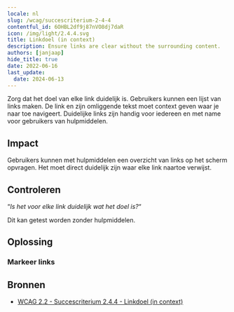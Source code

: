 ```yaml
---
locale: nl
slug: /wcag/succescriterium-2-4-4
contentful_id: 6OHBL2df9j87nVO8dj7daR
icon: /img/light/2.4.4.svg
title: Linkdoel (in context)
description: Ensure links are clear without the surrounding content.
authors: [janjaap]
hide_title: true
date: 2022-06-16
last_update:
  date: 2024-06-13
---
```


<Hero
  title="Linkdoel (in context)"
  image="/img/light/2.4.4.svg"
  alt="WCAG 2.4.4 icon"
  prefix="Succescriterium 2.4.4"
  suffix="Niveau A"
/>

Zorg dat het doel van elke link duidelijk is. Gebruikers kunnen een lijst van links maken. De link en zijn omliggende tekst moet context geven waar je naar toe navigeert. Duidelijke links zijn handig voor iedereen en met name voor gebruikers van hulpmiddelen.

## Impact

Gebruikers kunnen met hulpmiddelen een overzicht van links op het scherm opvragen. Het moet direct duidelijk zijn waar elke link naartoe verwijst.

## Controleren

“*Is het voor elke link duidelijk wat het doel is?*“

Dit kan getest worden zonder hulpmiddelen.

## Oplossing

### Markeer links

<CodeSample id="accessibility-link" locale="nl"/>

## Bronnen

- [WCAG 2.2 - Succescriterium 2.4.4 - Linkdoel (in context)](https://www.w3.org/Translations/WCAG22-nl/#linkdoel-in-context)
